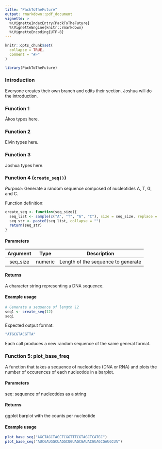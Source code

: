 ```yaml
---
title: "PackToTheFuture"
output: rmarkdown::pdf_document
vignette: >
  %\VignetteIndexEntry{PackToTheFuture}
  %\VignetteEngine{knitr::rmarkdown}
  %\VignetteEncoding{UTF-8}
---
```


```r
knitr::opts_chunk$set(
  collapse = TRUE,
  comment = "#>"
)
```

```r
library(PackToTheFuture)
```

### Introduction

Everyone creates their own branch and edits their section. Joshua will do the introduction.

### Function 1

Ákos types here.

### Function 2

Elvin types here.

### Function 3

Joshua types here.

### Function 4 (`create_seq()`)

*Purpose*: Generate a random sequence composed of nucleotides A, T, G, and C.

Function definition:

```r
create_seq <- function(seq_size){
  seq_list <- sample(c("A", "T", "G", "C"), size = seq_size, replace = TRUE)
  seq_str <- paste0(seq_list, collapse = "")
  return(seq_str)
}
```

#### Parameters

| Argument |  Type   |            Description             |
|:--------:|:-------:|:----------------------------------:|
| seq_size | numeric | Length of the sequence to generate |

#### Returns

A character string representing a DNA sequence.

#### Example usage

``` r
# Generate a sequence of length 12
seq1 <- create_seq(12)
seq1
```

Expected output format:

``` r
"ATGCGTACGTTA"
```

Each call produces a new random sequence of the same general format.

### Function 5: plot_base_freq

A function that takes a sequence of nucleotides (DNA or RNA) and plots the number of occurences of each nucleotide in a barplot.

#### Parameters

seq: sequence of nucleotides as a string

#### Returns

ggplot barplot with the counts per nucleotide

#### Example usage
```r
plot_base_seq("AGCTAGCTAGCTCGGTTTCGTAGCTCATGC")
plot_base_seq("AUCGAUGGCUAGGCUGUAGCGAUACGUAGCGAUGCUA")
```